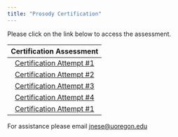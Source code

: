```yaml
---
title: "Prosody Certification"
---
```


Please click on the link below to access the assessment. 

| **Certification Assessment**                 |  
| :------------------------------------------: | 
|   [Certification Attempt #1]()               |
|   [Certification Attempt #2]()               |
|   [Certification Attempt #3]()               |
|   [Certification Attempt #4]()               |
|   [Certification Attempt #1]()               |


For assistance please email <jnese@uoregon.edu>
